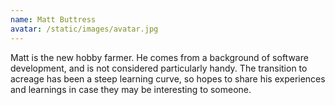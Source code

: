 ```yaml
---
name: Matt Buttress
avatar: /static/images/avatar.jpg
---
```


Matt is the new hobby farmer. He comes from a background of software development, and is not considered particularly handy. The transition to acreage has been a steep learning curve, so hopes to share his experiences and learnings in case they may be interesting to someone.